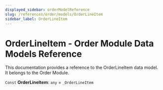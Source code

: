```yaml
---
displayed_sidebar: orderModelReference
slug: /references/order/models/OrderLineItem
sidebar_label: OrderLineItem
---
```



# OrderLineItem - Order Module Data Models Reference

This documentation provides a reference to the OrderLineItem data model. It belongs to the Order Module.

 `Const` **OrderLineItem**: `any` = `_OrderLineItem`
